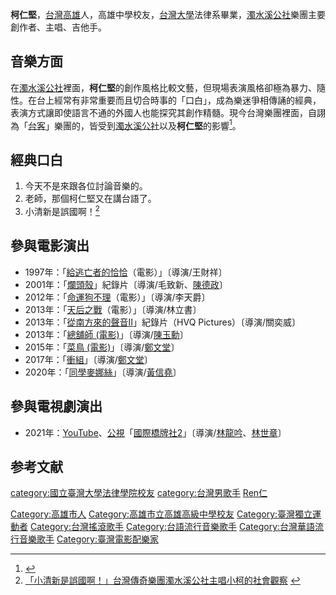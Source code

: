 {{藝人
| 姓名 = 柯仁堅
| 類型 = 男歌手
| 圖片 = Replace this image male.svg
| 圖片尺寸 =
| 圖片簡介 =
| 英文名 =
| 羅馬拼音 = Ko Ren-Chien
| 出生日期 = {{birth date and age|1970|12|5}}
| 綽號 = 小柯，柯董，黑金
| 教育程度 = 法律系學士
| 母校 = [[國立台灣大學|國立台灣大學]]
| 國籍 = {{ROC}}
| 出生地點 = {{TWN}}[[高雄|高雄]]
| 相關團體 = 濁水溪公社
|語言 = [[台灣閩南語|台灣閩南語]]、[[華語|華語]]、[[英文|英文]]
| imdb = 6342155
}}

'''柯仁堅'''{{BD|1970年|12月5日}}，[[台灣|台灣]][[高雄|高雄]]人，高雄中學校友，[[台灣大學|台灣大學]]法律系畢業，[[濁水溪公社|濁水溪公社]]樂團主要創作者、主唱、吉他手。

== 音樂方面 ==
在[[濁水溪公社|濁水溪公社]]裡面，'''柯仁堅'''的創作風格比較文藝，但現場表演風格卻極為暴力、隨性。在台上經常有非常重要而且切合時事的「口白」，成為樂迷爭相傳誦的經典，表演方式讓即使語言不通的外國人也能探究其創作精髓。現今台灣樂團裡面，自詡為「[[台客|台客]]」樂團的，皆受到[[濁水溪公社|濁水溪公社]]以及'''柯仁堅'''的影響<ref>{{Cite web |url=http://www.taiwan-panorama.com/show_issue.php?id=200669506094c.txt&table=0&cur_page=1&distype= |title=台客搖滾正港始祖：濁水溪公社 |access-date=2010-02-21 |archive-date=2016-03-04 |archive-url=https://web.archive.org/web/20160304123351/http://www.taiwan-panorama.com/show_issue.php?id=200669506094c.txt&table=0&cur_page=1&distype= |dead-url=no }}</ref>。
== 經典口白 ==
#今天不是來跟各位討論音樂的。
#老師，那個柯仁堅又在講台語了。
#小清新是誤國啊！<ref>[http://www.thenewslens.com/post/212662/ 「小清新是誤國啊！」台灣傳奇樂團濁水溪公社主唱小柯的社會觀察] {{Wayback|url=http://www.thenewslens.com/post/212662/ |date=20160508113451 }}</ref>

== 參與電影演出 ==
* 1997年：「[[給逃亡者的恰恰|給逃亡者的恰恰]]（電影）」〔導演/王財祥〕 
* 2001年：「[[爛頭殼|爛頭殼]]」紀錄片〔導演/毛致新、[[陳德政|陳德政]]〕
* 2012年：「[[命運狗不理|命運狗不理]]（電影）」〔導演/李天爵〕
* 2013年：「[[天后之戰|天后之戰]]（電影）」〔導演/林立書〕
* 2013年：「[[從南方來的聲音II|從南方來的聲音II]]」紀錄片（HVQ Pictures）〔導演/關奕威〕
* 2013年：「[[總舖師_(電影)|總舖師 (電影)]]」〔導演/[[陳玉勳|陳玉勳]]〕
* 2015年：「[[菜鳥_(電影)|菜鳥 (電影)]]」〔導演/[[鄭文堂|鄭文堂]]〕
* 2017年：「[[衝組|衝組]]」〔導演/[[鄭文堂|鄭文堂]]〕
* 2020年：「[[同學麥娜絲|同學麥娜絲]]」〔導演/[[黃信堯|黃信堯]]〕

== 參與電視劇演出 ==
* 2021年：[[YouTube|YouTube]]、[[公視|公視]]「[[國際橋牌社2|國際橋牌社2]]」〔導演/[[林龍吟|林龍吟]]、[[林世章|林世章]]〕

==参考文献==
<div class="references-small">
<references></references>
</div>

{{DEFAULTSORT:Ke柯}}
[[Category:高雄市人|Category:高雄市人]]
[[category:國立臺灣大學法律學院校友|category:國立臺灣大學法律學院校友]]
[[Category:高雄市立高雄高級中學校友|Category:高雄市立高雄高級中學校友]]
[[category:台灣男歌手|category:台灣男歌手]]
[[category:柯姓|Ren仁]]
[[Category:臺灣獨立運動者|Category:臺灣獨立運動者]]
[[Category:台灣搖滾歌手|Category:台灣搖滾歌手]]
[[Category:台語流行音樂歌手|Category:台語流行音樂歌手]]
[[Category:台灣華語流行音樂歌手|Category:台灣華語流行音樂歌手]]
[[Category:臺灣電影配樂家|Category:臺灣電影配樂家]]